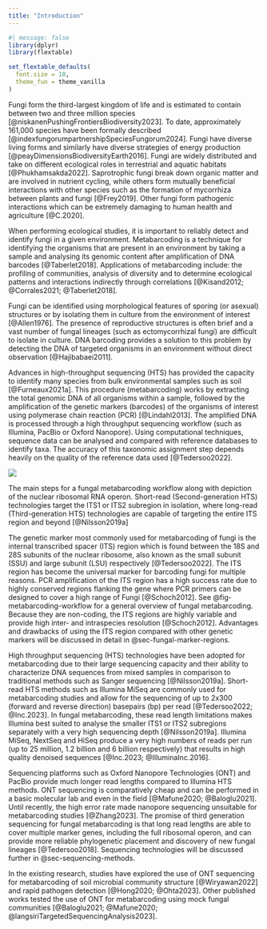 ```yaml
---
title: "Introduction"
---
```


```r
#| message: false
library(dplyr)
library(flextable)

set_flextable_defaults(
  font.size = 10,
  theme_fun = theme_vanilla
)
```

<!-- TODO: update reference -->
Fungi form the third-largest kingdom of life and is estimated to
contain between two and three million species [@niskanenPushingFrontiersBiodiversity2023]. To date, approximately
161,000 species have been formally described [@indexfungorumpartnershipSpeciesFungorum2024]. Fungi have diverse living
forms and similarly have diverse strategies of energy
production [@peayDimensionsBiodiversityEarth2016]. Fungi are widely
distributed and take on different ecological roles in terrestrial and
aquatic habitats [@Phukhamsakda2022]. Saprotrophic fungi break down
organic matter and are involved in nutrient cycling, while others form
mutually beneficial interactions with other species such as the
formation of mycorrhiza between plants and fungi [@Frey2019]. Other
fungi form pathogenic interactions which can be extremely damaging to
human health and agriculture [@C.2020].

When performing ecological studies, it is important to reliably detect
and identify fungi in a given environment. Metabarcoding is a technique
for identifying the organisms that are present in an environment by
taking a sample and analysing its genomic content after amplification of
DNA barcodes [@Taberlet2018]. Applications of metabarcoding include: the
profiling of communities, analysis of diversity and to determine
ecological patterns and interactions indirectly through
correlations [@Kisand2012; @Corrales2021; @Taberlet2018].

Fungi can be identified using morphological features of sporing (or
asexual) structures or by isolating them in culture from the environment
of interest [@Allen1976]. The presence of reproductive structures is
often brief and a vast number of fungal lineages (such as
ectomycorrhizal fungi) are difficult to isolate in culture. DNA
barcoding provides a solution to this problem by detecting the DNA of
targeted organisms in an environment without direct observation
[@Hajibabaei2011].

Advances in high-throughput sequencing (HTS) has provided the capacity
to identify many species from bulk environmental samples such as
soil [@Furneaux2021a]. This procedure (metabarcoding) works by
extracting the total genomic DNA of all organisms within a sample,
followed by the amplification of the genetic markers (barcodes) of the
organisms of interest using polymerase chain reaction
(PCR) [@Lindahl2013]. The amplified DNA is processed through a high
throughput sequencing workflow (such as Illumina, PacBio or Oxford
Nanopore). Using computational techniques, sequence data can be analysed
and compared with reference databases to identify taxa. The accuracy of
this taxonomic assignment step depends heavily on the quality of the
reference data used [@Tedersoo2022].

:::{#fig-metabarcoding-workflow}
![](resources/images/fungal-metabarcoding.png)

The main steps for a fungal metabarcoding workflow along
with depiction of the nuclear ribosomal RNA operon. Short-read
(Second-generation HTS) technologies target the ITS1 or ITS2 subregion
in isolation, where long-read (Third-generation HTS) technologies are
capable of targeting the entire ITS region and beyond [@Nilsson2019a]
:::

The genetic marker most commonly used for metabarcoding of fungi is the
internal transcribed spacer (ITS) region which is found between the 18S
and 28S subunits of the nuclear ribosome, also known as the small
subunit (SSU) and large subunit (LSU) respectively [@Tedersoo2022]. The
ITS region has become the universal marker for barcoding fungi for
multiple reasons. PCR amplification of the ITS region has a high success
rate due to highly conserved regions flanking the gene where PCR primers
can be designed to cover a high range of Fungi [@Schoch2012]. See
@fig-metabarcoding-workflow for a general overview of fungal
metabarcoding. Because they are non-coding, the ITS regions are highly
variable and provide high inter- and intraspecies
resolution [@Schoch2012]. Advantages and drawbacks of using the ITS
region compared with other genetic markers will be discussed in detail
in @sec-fungal-marker-regions.

High throughput sequencing (HTS) technologies have been adopted for
metabarcoding due to their large sequencing capacity and their ability
to characterize DNA sequences from mixed samples in comparison to
traditional methods such as Sanger sequencing [@Nilsson2019a].
Short-read HTS methods such as Illumina MiSeq are commonly used for
metabarcoding studies and allow for the sequencing of up to 2x300
(forward and reverse direction) basepairs (bp) per
read [@Tedersoo2022; @Inc.2023]. In fungal metabarcoding, these read
length limitations makes Illumina best suited to analyse the smaller
ITS1 or ITS2 subregions separately with a very high sequencing
depth [@Nilsson2019a]. Illumina MiSeq, NextSeq and HiSeq produce a very
high numbers of reads per run (up to 25 million, 1.2 billion and 6
billion respectively) that results in high quality denoised
sequences [@Inc.2023; @IlluminaInc.2016].

Sequencing platforms such as Oxford Nanopore Technologies (ONT) and
PacBio provide much longer read lengths compared to Illumina HTS
methods. ONT sequencing is comparatively cheap and can be performed in a
basic molecular lab and even in the field [@Mafune2020; @Baloglu2021].
Until recently, the high error rate made nanopore sequencing unsuitable
for metabarcoding studies [@Zhang2023]. The promise of third generation
sequencing for fungal metabarcoding is that long read lengths are able
to cover multiple marker genes, including the full ribosomal operon, and
can provide more reliable phylogenetic placement and discovery of new
fungal lineages [@Tedersoo2018]. Sequencing technologies will be
discussed further in
@sec-sequencing-methods.

In the existing research, studies have explored the use of ONT
sequencing for metabarcoding of soil microbial community
structure [@Wiryawan2022] and rapid pathogen
detection [@Hong2020; @Ohta2023]. Other published works tested the use
of ONT for metabarcoding using mock fungal
communities [@Baloglu2021; @Mafune2020; @langsiriTargetedSequencingAnalysis2023].
